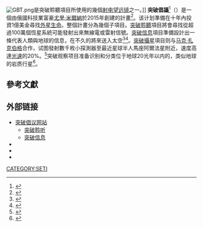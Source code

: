 [[File:GBT.png|thumb]]是突破聆聽項目所使用的幾個[[射电望远镜|射电望远镜]]之一。]]
'''突破倡議'''<ref>{{cite news |author1=孙晨编 |title=霍金领衔富翁出钱 十年搜寻外星生命 |url=https://www.bbc.com/zhongwen/simp/science/2015/07/150720_intelligent_life_search |accessdate=2020-10-29 |work=[[BBC|BBC中文]] |date=2015-07-20}}</ref>（{{lang-en|Breakthrough Initiatives}}）是一個由俄國科技業富豪[[尤里·米爾納|尤里·米爾納]]於2015年創建的計畫<ref>{{cite web |url=https://breakthroughinitiatives.org/about |title=Breakthrough Initiatives - About |accessdate= 2019-01-16}}</ref>。该计划準備在十年內投資1億美金尋找[[外星生命|外星生命]]。整個計畫分為幾個子項目。[[突破聆聽|突破聆聽]]項目將會尋找從超過100萬個恆星系統可能發射出來無線電或雷射信號。[[突破信息|突破信息]]項目準備設計出一條代表人類與地球的信息，在不久的將來送入太空<ref>{{cite web|url=https://www.extremetech.com/extreme/210393-stephen-hawking-and-yuri-milner-unveil-100-million-initiative-to-dramatically-accelerate-search-for-alien-life|title=Stephen Hawking, Milner unveil $100M initiative to 'dramatically accelerate' search for alien life|last=Lendino |first=Jamie|date=20 July 2015|publisher=ExtremeTech |accessdate=20 July 2015}}</ref><ref name="NYT-20170628">{{cite news |last=Johnson |first=Steven |title=Greetings, E.T. (Please Don't Murder Us.) |url=https://www.nytimes.com/2017/06/28/magazine/greetings-et-please-dont-murder-us.html |date=28 June 2017 |work=[[纽约时报|The New York Times]] |accessdate=28 June 2017 }}</ref>。[[突破攝星|突破攝星]]項目则与[[马克·扎克伯格|马克·扎克伯格]]合作，试图發射數千枚小探測器至最近星球半人馬座阿爾法星附近，速度高達[[光速|光速]]的20%。<ref>{{cite web |url=http://breakthroughinitiatives.org |title=Breakthrough Initiatives |work=Breakthrough Initiatives |date=2016-04-12 |accessdate=2016-04-12 }}</ref>突破观察项目准备识别和分类位于地球20光年以内的，类似地球的岩质行星<ref name=":0">{{Cite web|url=https://breakthroughinitiatives.org/Initiative/4|title=Breakthrough Initiatives|website=breakthroughinitiatives.org|language=en|access-date=2017-06-09}}</ref>。

==參考文獻==
{{reflist}}

==外部链接==
* [https://web.archive.org/web/20180612184926/http://breakthroughinitiatives.org/ 突破倡议网站]
** [https://web.archive.org/web/20180609185605/https://breakthroughinitiatives.org/initiative/1 突破聆听]
** [https://web.archive.org/web/20180612142538/http://breakthroughinitiatives.org/initiative/2 突破信息]
* {{youtube|wMkWGN1G6Kg|Launching a ''StarChip'' – concept}}
* {{youtube|kBHQcArA1fM|Going interstellar (NASA)}}
* {{youtube|fsARBnvUB2E|Will Starshot's Insterstellar Journey Succeed? (PBS Digital Studios)}}

{{Extraterrestrial life}}
{{Interstellar messages}}

{{Portal bar|天文学|生物学|太空|航天}}

[[CATEGORY:SETI|CATEGORY:SETI]]